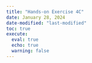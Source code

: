 ```yaml
---
title: "Hands-on Exercise 4C"
date: January 28, 2024
date-modified: "last-modified"
toc: true
execute:
  eval: true
  echo: true
  warning: false
---
```


